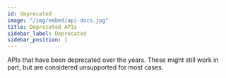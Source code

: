 ```yaml
---
id: deprecated
image: "/img/embed/api-docs.jpg"
title: Deprecated APIs
sidebar_label: Deprecated
sidebar_position: 1
---
```


APIs that have been deprecated over the years. These might still work in part, but are considered unsupported for most cases.